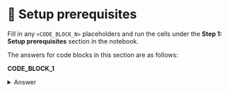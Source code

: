 # 👐 Setup prerequisites

Fill in any `<CODE_BLOCK_N>` placeholders and run the cells under the **Step 1: Setup prerequisites** section in the notebook.

The answers for code blocks in this section are as follows:

**CODE_BLOCK_1**

<details>
<summary>Answer</summary>
<div>

```python
collection = mongodb_client[DB_NAME][COLLECTION_NAME]
```

</div>
</details>